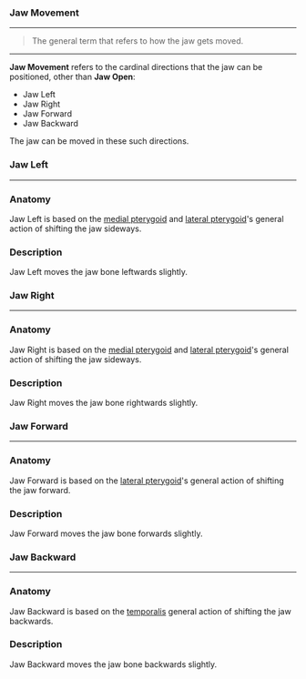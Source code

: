 ### Jaw Movement

***

> The general term that refers to how the 
> jaw gets moved.

***

**Jaw Movement** refers to the cardinal directions 
that the jaw can be positioned, other than **Jaw Open**:

* Jaw Left
* Jaw Right
* Jaw Forward
* Jaw Backward

The jaw can be moved in these such directions.

### Jaw Left

***

### Anatomy

Jaw Left is based on the [medial pterygoid](https://en.wikipedia.org/wiki/Medial_pterygoid_muscle) and 
[lateral pterygoid](https://en.wikipedia.org/wiki/Lateral_pterygoid_muscle)'s 
general action of shifting the jaw sideways.

### Description

Jaw Left moves the jaw bone leftwards slightly.

### Jaw Right

***

### Anatomy

Jaw Right is based on the [medial pterygoid](https://en.wikipedia.org/wiki/Medial_pterygoid_muscle) and 
[lateral pterygoid](https://en.wikipedia.org/wiki/Lateral_pterygoid_muscle)'s 
general action of shifting the jaw sideways.

### Description

Jaw Right moves the jaw bone rightwards slightly.

### Jaw Forward

***

### Anatomy

Jaw Forward is based on the 
[lateral pterygoid](https://en.wikipedia.org/wiki/Lateral_pterygoid_muscle)'s 
general action of shifting the jaw forward.

### Description

Jaw Forward moves the jaw bone forwards slightly.

### Jaw Backward

***

### Anatomy

Jaw Backward is based on the [temporalis](https://en.wikipedia.org/wiki/Temporalis_muscle)
general action of shifting the jaw backwards.

### Description

Jaw Backward moves the jaw bone backwards slightly.